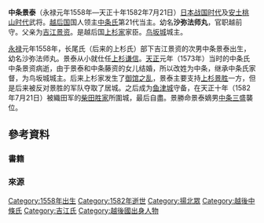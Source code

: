 {{japanese|japanese=中条 景泰|kana=なかじょう かげやす|romaji=Nakajō Kageyasu}}

'''中条景泰'''（永禄元年1558年—天正十年1582年7月21日）[[日本战国时代|日本战国时代]]及[[安土桃山时代|安土桃山时代]]武将。[[越后国|越后国]]国人领主[[中条氏|中条氏]]第21代当主。幼名'''沙弥法师丸'''，官职越前守。父亲为[[吉江景资|吉江景资]]。是越后国[[上杉氏|上杉家]]家臣。[[鸟坂城|鸟坂城]]城主。

[[永禄|永禄]]元年1558年，长尾氏（后来的上杉氏）部下吉江景资的次男中条景泰出生，幼名沙弥法师丸。景泰从小就仕任[[上杉谦信|上杉谦信]]。[[天正_(日本)|天正]]元年（1573年）当时的中条氏中条景资病逝，由于景泰和中条藤资的女儿结婚，所以改姓为中条，继承中条氏家督，为鸟坂城城主。后来上杉家发生了[[御馆之乱|御馆之乱]]，景泰主要支持[[上杉景胜|上杉景胜]]一方，但是后来被反对景胜的军队夺取了居城。之后成为[[鱼津城|鱼津城]]守备，在天正十年（1582年7月21日）被織田军的[[柴田胜家|柴田胜家]]所圍城，最后自盡。景勝命景泰嫡男[[中条三盛|中条三盛]]襲位。

==參考資料==
===書籍===
{{Reflist|list=
*{{Cite book|url=http://www.lib.yamagata-u.ac.jp/yktop/holding/collection/nakajyou/|title=中条家文書|language=ja|publisher=山形大学附属図書館|access-date=2019-01-01|archive-date=2019-07-19|archive-url=https://web.archive.org/web/20190719032111/http://www.lib.yamagata-u.ac.jp/yktop/holding/collection/nakajyou/|dead-url=no}}
*{{Cite book|url=https://books.google.ad/books?id=BGVAAQAAIAAJ&hl=ca&source=gbs_navlinks_s|author=高橋|language=ja|title=越佐史料|access-date=2019-01-01|archive-date=2019-07-16|archive-url=https://web.archive.org/web/20190716132119/https://books.google.ad/books?id=BGVAAQAAIAAJ&hl=ca&source=gbs_navlinks_s|dead-url=no}}
*{{Cite book|title=越后文书宝翰集：三浦和田氏文书|language=ja}}
*{{Cite book|title=上杉家御年谱|language=ja}}
*{{Cite book|title=中条町史|language=ja}}
*{{Cite book|title=奥山庄城馆遗迹|author=水沢幸一|publisher=同成社|language=ja}}
*{{Cite book|title=越后野志-上卷|language=ja}}
}}

===來源===
{{Reflist}}

{{三浦和田氏歷代當主|第21代|1574年 - 1582年|越後中條氏}}

[[Category:1558年出生|Category:1558年出生]]
[[Category:1582年逝世|Category:1582年逝世]]
[[Category:揚北眾|Category:揚北眾]]
[[Category:越後中條氏|Category:越後中條氏]]
[[Category:吉江氏|Category:吉江氏]]
[[Category:越後國出身人物|Category:越後國出身人物]]